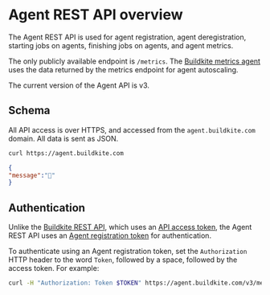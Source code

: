 # Agent REST API overview

The Agent REST API is used for agent registration, agent deregistration, starting jobs on agents, finishing jobs on agents, and agent metrics.

The only publicly available endpoint is `/metrics`. The [Buildkite metrics agent](https://github.com/buildkite/buildkite-agent-metrics) uses the data returned by the metrics endpoint for agent autoscaling.

The current version of the Agent API is v3.


## Schema

All API access is over HTTPS, and accessed from the `agent.buildkite.com` domain. All data is sent as JSON.

```bash
curl https://agent.buildkite.com
```

```json
{
"message":"👋"
}
```

## Authentication

Unlike the [Buildkite REST API](/docs/apis/rest-api), which uses an [API access token](/docs/apis/rest-api#authentication), the Agent REST API uses an [Agent registration token](/docs/agent/v3/tokens) for authentication.

To authenticate using an Agent registration token, set the `Authorization` HTTP header to the word `Token`, followed by a space, followed by the access token. For example:

```bash
curl -H "Authorization: Token $TOKEN" https://agent.buildkite.com/v3/metrics
```
